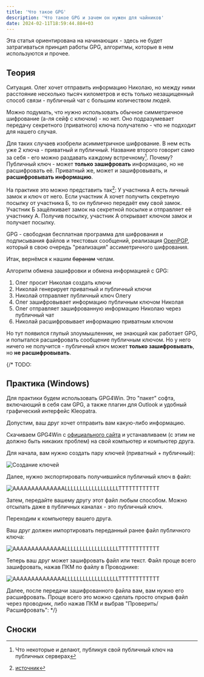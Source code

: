 ```yaml
---
title: 'Что такое GPG'
description: 'Что такое GPG и зачем он нужен для чайников'
date: 2024-02-11T18:59:44.884+03
---
```



Эта статья ориентирована на начинающих - здесь не будет затрагиваться принцип работы GPG, алгоритмы, которые в нем используются и прочее.

## Теория

Ситуация. Олег хочет отправить информацию Николаю, но между ними расстояние несколько тысяч километров и есть только незащищенный способ связи - публичный чат с большим количеством людей.

Можно подумать, что нужно использовать обычное симметричное шифрование (а-ля сейф с ключом) - но нет. Оно подразумевает передачу секретного (приватного) ключа получателю - что не подходит для нашего случая.

Для таких случаев изобрели асимметричное шифрование. В нем есть уже 2 ключа - приватный и публичный. Название второго говорит само за себя - его можно раздавать каждому встречному[^1]. Почему? Публичный ключ - может **только зашифровать** информацию, но не расшифровать её. Приватный же, может и зашифровывать, и **расшифровывать информацию**.

На практике это можно представить так[^2]:
У участника A есть личный замок и ключ от него. Если участник А хочет получить секретную посылку от участника Б, то он публично передаёт ему свой замок. Участник Б защёлкивает замок на секретной посылке и отправляет её участнику А. Получив посылку, участник А открывает ключом замок и получает посылку.

GPG - свободная бесплатная программа для шифрования и подписывания файлов и текстовых сообщений, реализация [OpenPGP](https://ru.wikipedia.org/wiki/PGP#OpenPGP), который в свою очередь "реализация" ассиметричного шифрования.

Итак, вернёмся к нашим ~~баранам~~ челам.

Алгоритм обмена зашифровки и обмена информацией с GPG:

1. Олег просит Николая создать ключи
2. Николай генерирует приватный и публичный ключи
3. Николай отправляет публичный ключ Олегу
4. Олег зашифровывает информацию публичным ключом Николая
5. Олег отправляет зашифрованную информацию Николаю через публичный чат
6. Николай расшифровывает информацию приватным ключом

Но тут появился глупый злоумышленник, не знающий как работает GPG, и попытался расшифровать сообщение публичным ключом. Но у него ничего не получится - публичный ключ может **только зашифровывать**, но **не расшифровывать**.

{/*
TODO:

## Практика (Windows)

Для практики будем использовать GPG4Win. Это "пакет" софта, включающий в себя сам GPG, а также плагин для Outlook и удобный графический интерфейс Kleopatra.

Допустим, ваш друг хочет отправить вам какую-либо информацию.

Скачиваем GPG4Win с [официального сайта](https://www.gpg4win.org/) и устанавливаем (с этим не должно быть никаких проблем) на свой компьютер и компьютер друга.

Для начала, вам нужно создать пару ключей (приватный + публичный):

![Создание ключей](https://encrypted-tbn0.gstatic.com/images?q=tbn:ANd9GcQxcSqqBFa2d-NjNMq7U0T1DuBjDUS73_tUrJ1rlz-WKA&s)

Далее, нужно экспортировать получившийся публичный ключ в файл:

![AAAAAAAAAAAAAALLLLLLLLLLLLLLLLLLTTTTTTTTTTTT](https://encrypted-tbn0.gstatic.com/images?q=tbn:ANd9GcQxcSqqBFa2d-NjNMq7U0T1DuBjDUS73_tUrJ1rlz-WKA&s)

Затем, передайте вашему другу этот файл любым способом. Можно отсылать даже в публичных каналах - это публичный ключ.

Переходим к компьютеру вашего друга.

Ваш друг должен импортировать переданный ранее файл публичного ключа:

![AAAAAAAAAAAAAALLLLLLLLLLLLLLLLLLTTTTTTTTTTTT](https://encrypted-tbn0.gstatic.com/images?q=tbn:ANd9GcQxcSqqBFa2d-NjNMq7U0T1DuBjDUS73_tUrJ1rlz-WKA&s)

Теперь ваш друг может зашифровать файл или текст. Файл проще всего зашифровать, нажав ПКМ по файлу в Проводнике:

![AAAAAAAAAAAAAALLLLLLLLLLLLLLLLLLTTTTTTTTTTTT](https://encrypted-tbn0.gstatic.com/images?q=tbn:ANd9GcQxcSqqBFa2d-NjNMq7U0T1DuBjDUS73_tUrJ1rlz-WKA&s)

Далее, после передачи зашифрованного файла вам, вам нужно его расшифровать. Проще всего это можно сделать просто открыв файл через проводник, либо нажав ПКМ и выбрав "Проверить/Расшифровать":
*/}

## Сноски

[^1]: Что некоторые и делают, публикуя свой публичный ключ на публичных серверах
[^2]: [источник](https://ru.wikipedia.org/wiki/Криптосистема_с_открытым_ключом)
